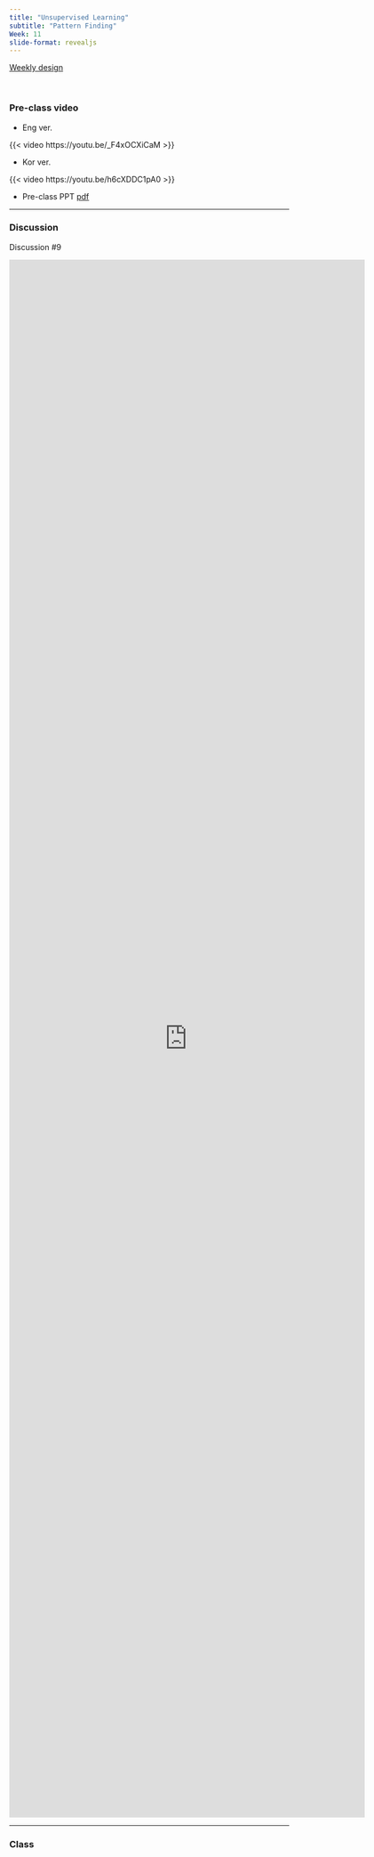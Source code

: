 ```yaml
---
title: "Unsupervised Learning"
subtitle: "Pattern Finding"
Week: 11
slide-format: revealjs
---
```


[Weekly design](https://changjunlee.com/teaching/ml101/weekly/)

<br>

### Pre-class video

- Eng ver.

{{< video https://youtu.be/_F4xOCXiCaM >}}

- Kor ver.

{{< video https://youtu.be/h6cXDDC1pA0 >}}

- Pre-class PPT [pdf](content/ML_pre_10.pdf)

------------------------------------------------------------------------

### Discussion

Discussion #9 

<iframe src="https://docs.google.com/forms/d/e/1FAIpQLSeYV_VGdkbGlz6HR4FotAd4G2aKn_6ZLb6_363_pMPBQ2ZUxQ/viewform?embedded=true" width="640" height="2800" frameborder="0" marginheight="0" marginwidth="0">Loading…</iframe>

------------------------------------------------------------------------


### Class
